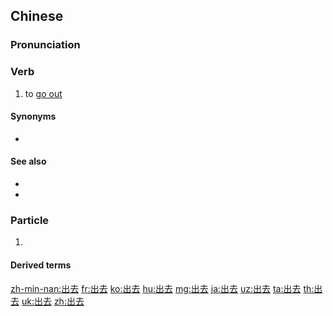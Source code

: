 ==Chinese==
{{zh-forms}}

===Pronunciation===
{{zh-pron
|m=chūqù,tl=y
|c=ceot1 heoi3
|h=pfs=chhut-hi
|j=cueh4 keh4
|mn=chhut-khì
|mn-t=cug4 ke3/cug4 ku3
|mn-t_note=cug4 ke3 - Chaozhou
|ma=y
|cat=v,part
}}

===Verb===
{{zh-verb}}

# to [[go out]]
#: {{zh-x|準備 出去|to get ready to '''go out'''}}
#: {{zh-x|你 給 我 出去！|'''Get out'''!}}

====Synonyms====
* {{zh-l|出門}}

====See also====
* {{zh-l|出行}}
* {{zh-l|外出}}

===Particle===
{{zh-particle}}

# {{n-g|Used to modify a verb to indicate an [[outward]] direction; always appended to the end of a [[verb]].}}
#: {{zh-x|丟 出去{qu}|to throw '''out'''}}
#: {{zh-x|開 出去{qu}|to drive '''out'''}}

====Derived terms====
{{zh-der|滾出去|豁出去}}

{{zh-cat|Beginning}}

[[zh-min-nan:出去]]
[[fr:出去]]
[[ko:出去]]
[[hu:出去]]
[[mg:出去]]
[[ja:出去]]
[[uz:出去]]
[[ta:出去]]
[[th:出去]]
[[uk:出去]]
[[zh:出去]]